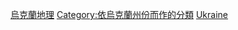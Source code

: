 {{Commonscat|Geography of Ukraine by region}}

[[Category:烏克蘭地理|]]
[[Category:依烏克蘭州份而作的分類|Category:依烏克蘭州份而作的分類]]
[[Category:各国一级行政区地理|Ukraine]]